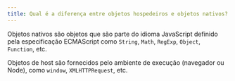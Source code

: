 ```yaml
---
title: Qual é a diferença entre objetos hospedeiros e objetos nativos?
---
```


Objetos nativos são objetos que são parte do idioma JavaScript definido pela especificação ECMAScript como `String`, `Math`, `RegExp`, `Object`, `Function`, etc.

Objetos de host são fornecidos pelo ambiente de execução (navegador ou Node), como `window`, `XMLHTTPRequest`, etc.
